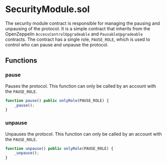 # SecurityModule.sol

The security module contract is responsible for managing the pausing and unpausing of the protocol. It is a simple contract that inherits from the OpenZeppelin `AccessControlUpgradeable` and `PausableUpgradeable` contracts. The contract has a single role, `PAUSE_ROLE`, which is used to control who can pause and unpause the protocol.

## Functions

### pause

Pauses the protocol. This function can only be called by an account with the `PAUSE_ROLE`.

```js
function pause() public onlyRole(PAUSE_ROLE) {
    _pause();
}
```

### unpause

Unpauses the protocol. This function can only be called by an account with the `PAUSE_ROLE`.

```js
function unpause() public onlyRole(PAUSE_ROLE) {
    _unpause();
}
```
